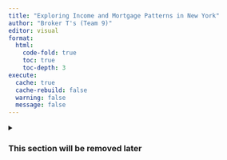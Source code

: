 ```yaml
---
title: "Exploring Income and Mortgage Patterns in New York"
author: "Broker T's (Team 9)"
editor: visual
format:
  html:
    code-fold: true
    toc: true         
    toc-depth: 3 
execute: 
  cache: true
  cache-rebuild: false
  warning: false
  message: false
---
```

::: {.callout .details}
<details>
<summary><h3>This section will be removed later</h3></summary>
### Overarching Question
How does the county you live in and the income you make affect mortgage rates, particularly throughout the three stages of the COVID-19 pandemic (2018-2023)?

### Specific Questions
1. Is there a county with more of a specific loan type than others? What could explain this?
2. What loan types were most popular pre, during, and post-pandemic?
3. Based on race and sex, who took out the most and least loans? Were specific loans dominant?
4. Is there a skew in the total number of loans given out depending on the county or geographic area?
5. Do interest rates vary significantly by county, and how are they influenced by sex or race?

### Data Sources
1. **NYC Annualized Sales (2003-2023)**  
   Source: [NYC Department of Finance](https://www.nyc.gov/site/finance/property/property-annualized-sales-update.page#)  
   Description: Provides property sales data for NYC.

2. **Record Mortgages Originated NY (2016-2021)**  
   Source: [NY State Department of Financial Services](https://www.dfs.ny.gov/apps_and_licensing/mortgage_companies/rrpm_originated_nys)  
   Description: Contains records of mortgages originated in New York State.

3. **HMDA US Mortgage Data (5 Years)**  
   Source: [Consumer Financial Protection Bureau](https://www.consumerfinance.gov/data-research/hmda/)  
   Description: Loan-level mortgage data, including interest rates, loan terms, and loan types.

4. **S1901: Income in the Past 12 Months**  
   Source: [US Census Bureau](https://data.census.gov/profile/New_York?g=040XX00US36)  
   Description: Annual income data by household type and income brackets.

5. **S2401: Occupation by Sex for the Civilian Employed Population 16 Years and Over**  
   Source: [US Census Bureau](https://data.census.gov/profile/New_York?g=040XX00US36)  
   Description: Employment statistics by occupation and demographics.
   
### Project Goals
- Examine the relationship between income, geographic location, and mortgage trends.
- Analyze demographic factors (race, sex) influencing mortgage patterns.
- Study the impact of the COVID-19 pandemic on mortgage rates and types.

### Team Members
- **Maria Jerez**
- **Lauren Cardieri**
- **Ayrat Aymetov**

### Folder Structure
- `/data`: Contains raw and cleaned datasets.
- `/scripts`: Includes code for data analysis and visualization.
- `/docs`: Documentation related to the project.
</details>
:::
